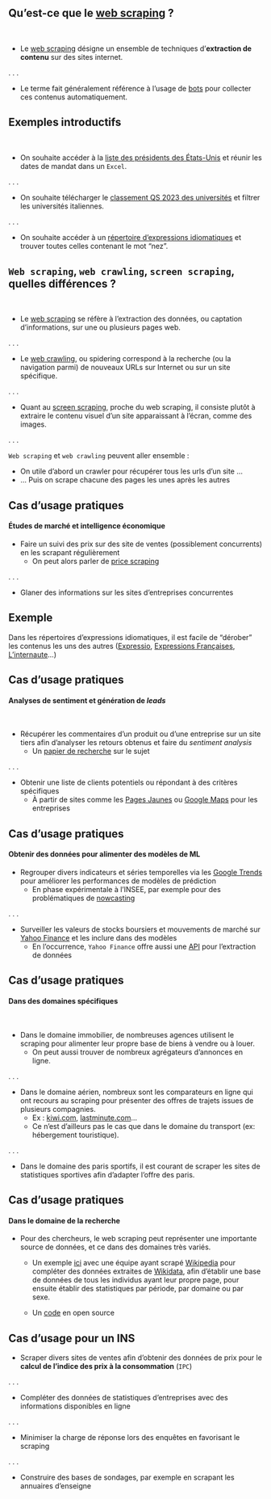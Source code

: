 ## Qu'est-ce que le [web scraping](https://librarycarpentry.org/lc-webscraping/01-introduction/index.html) ?

<br>

- Le [web scraping](https://fr.wikipedia.org/wiki/Web_scraping) désigne un ensemble de techniques d'__extraction de contenu__ sur des sites internet.

. . .

- Le terme fait généralement référence à l'usage de [bots](https://en.wikipedia.org/wiki/Internet_bot) pour collecter ces contenus automatiquement.


## Exemples introductifs

<br>

- On souhaite accéder à la [liste des présidents des États-Unis](https://fr.wikipedia.org/wiki/Liste_des_pr%C3%A9sidents_des_%C3%89tats-Unis) et réunir les dates de mandat dans un `Excel`.

. . .

- On souhaite télécharger le [classement QS 2023 des universités](https://www.universityrankings.ch/results/QS/2023) et filtrer les universités italiennes.

. . .


- On souhaite accéder à un [répertoire d'expressions idiomatiques](https://fr.wiktionary.org/wiki/Annexe:Expressions_en_fran%C3%A7ais) et trouver toutes celles contenant le mot "nez".


## `Web scraping`, `web crawling`, `screen scraping`, quelles différences ? {.smaller}

<br>

- Le [web scraping](https://en.wikipedia.org/wiki/Web_scraping) se réfère à l'extraction des données, ou captation d'informations, sur une ou plusieurs pages web.

. . .

- Le [web crawling](https://en.wikipedia.org/wiki/Web_crawler), ou [spidering]{.blue2} correspond à la recherche (ou la navigation parmi) de nouveaux URLs sur Internet ou sur un site spécifique.

. . .

- Quant au [screen scraping](https://en.wikipedia.org/wiki/Data_scraping#Screen_scraping), proche du web scraping, il consiste plutôt à extraire le contenu visuel d'un site apparaissant à l'écran, comme des images.

. . .

::: {.callout-note}
`Web scraping` et `web crawling` peuvent aller ensemble : 

- On utile d'abord un crawler pour récupérer tous les urls d'un site ...
- ... Puis on scrape chacune des pages les unes après les autres
:::

## Cas d'usage pratiques

#### Études de marché et intelligence économique

- Faire un suivi des prix sur des site de ventes (possiblement concurrents) en les scrapant régulièrement
    + On peut alors parler de [price scraping](https://www.minderest.com/fr/blog/qu-est-ce-que-price-scraping)
 
. . . 

- Glaner des informations sur les sites d'entreprises concurrentes

::: {.callout-tip}
## Exemple

Dans les répertoires d'expressions idiomatiques, il est facile de "dérober" les contenus les uns des autres ([Expressio](https://www.expressio.fr/toutes-les-expressions), [Expressions Françaises](https://www.expressions-francaises.fr/), [L'internaute](https://www.linternaute.fr/expression/)...)
:::


## Cas d'usage pratiques

#### Analyses de sentiment et génération de _leads_

<br>

- Récupérer les commentaires d'un produit ou d'une entreprise sur un site tiers afin d'analyser les retours obtenus et faire du _sentiment analysis_
    + Un [papier de recherche](https://doi.org/10.1007/978-3-030-16660-1_66) sur le sujet

. . .

- Obtenir une liste de clients potentiels ou répondant à des critères spécifiques 
    + À partir de sites comme les [Pages Jaunes](https://www.pagesjaunes.fr/pagesblanches) ou [Google Maps](https://www.google.com/business/) pour les entreprises


## Cas d'usage pratiques

#### Obtenir des données pour alimenter des modèles de ML

- Regrouper divers indicateurs et séries temporelles via les [Google Trends](https://trends.google.fr/trends/?geo=FR) pour améliorer les performances de modèles de prédiction
    + En phase expérimentale à l'INSEE, par exemple pour des problématiques de [nowcasting](https://statistics-awards.eu/competitions/3)

. . .

- Surveiller les valeurs de stocks boursiers et mouvements de marché sur [Yahoo Finance](https://fr.finance.yahoo.com/) et les inclure dans des modèles
    + En l'occurrence, `Yahoo Finance` offre aussi une [API](https://algotrading101.com/learn/yahoo-finance-api-guide/) pour l'extraction de données


## Cas d'usage pratiques {.smaller}

#### Dans des domaines spécifiques

<br>

- Dans le domaine immobilier, de nombreuses agences utilisent le scraping pour alimenter leur propre base de biens à vendre ou à louer.
    + On peut aussi trouver de nombreux agrégateurs d'annonces en ligne.

. . .

- Dans le domaine aérien, nombreux sont les comparateurs en ligne qui ont recours au scraping pour présenter des offres de trajets issues de plusieurs compagnies.
    + Ex : [kiwi.com](https://www.kiwi.com/fr/), [lastminute.com](https://www.fr.lastminute.com/)...
    + Ce n'est d'ailleurs pas le cas que dans le domaine du transport (ex: hébergement touristique).

. . .

- Dans le domaine des paris sportifs, il est courant de scraper les sites de statistiques sportives afin d'adapter l'offre des paris.


## Cas d'usage pratiques

#### Dans le domaine de la recherche

- Pour des chercheurs, le web scraping peut représenter une importante source de données, et ce dans des domaines très variés.

    + Un exemple [ici](https://doi.org/10.1038/s41597-022-01369-4) avec une équipe ayant scrapé [Wikipedia](https://fr.wikipedia.org/wiki/Wikip%C3%A9dia:Accueil_principal) pour compléter des données extraites de [Wikidata](https://www.wikidata.org/wiki/Wikidata:Main_Page), afin d'établir une base de données de tous les individus ayant leur propre page, pour ensuite établir des statistiques par période, par domaine ou par sexe.

    + Un [code](https://data.sciencespo.fr/dataset.xhtml?persistentId=doi:10.21410/7E4/YLG6YR) en open source


## Cas d'usage pour un INS

- Scraper divers sites de ventes afin d'obtenir des données de prix pour le __calcul de l'indice des prix à la consommation__ (`IPC`)

. . .

- Compléter des données de statistiques d'entreprises avec des informations disponibles en ligne

. . .

- Minimiser la charge de réponse lors des enquêtes en favorisant le scraping

. . .

- Construire des bases de sondages, par exemple en scrapant les annuaires d'enseigne
